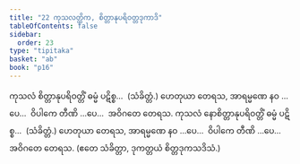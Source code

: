 ```yaml
---
title: "22 ကုသလတ္တိက, စိတ္တာနုပရိဝတ္တဒုကာဒိ"
tableOfContents: false
sidebar:
  order: 23
type: "tipitaka"
basket: "ab"
book: "p16"
---
```



<DynamicBreadcrumb />

<Division number="42" book="p16" e="ch" v="40" p="261">

<Paragraph number="119" book="p16">
ကုသလံ စိတ္တာနုပရိဝတ္တိံ ဓမ္မံ ပဋိစ္စ…  (သံခိတ္တံ.) ဟေတုယာ တေရသ, အာရမ္မဏေ နဝ …ပေ…  ဝိပါကေ တီဏိ …ပေ…  အဝိဂတေ တေရသ.
</Paragraph>

<Paragraph number="120" book="p16">
ကုသလံ နောစိတ္တာနုပရိဝတ္တိံ ဓမ္မံ ပဋိစ္စ…  (သံခိတ္တံ.) ဟေတုယာ တေရသ, အာရမ္မဏေ နဝ …ပေ…  ဝိပါကေ တီဏိ …ပေ…  အဝိဂတေ တေရသ. (ဧတေ သံခိတ္တာ, ဒုကတ္တယံ စိတ္တဒုကသဒိသံ.)
</Paragraph>
</Division>